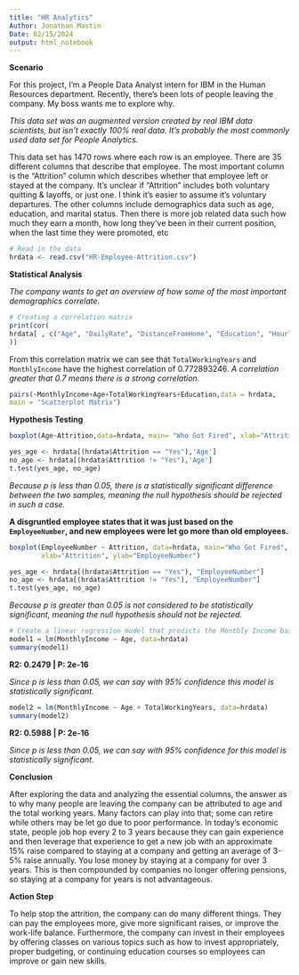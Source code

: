 ```yaml
---
title: "HR Analytics"
Author: Jonathan Mastin
Date: 02/15/2024
output: html_notebook
---
```


**Scenario**

For this project, I'm a People Data Analyst intern for IBM in the Human Resources department. Recently, there's been lots of people leaving the company. My boss wants me to explore why.

*This data set was an augmented version created by real IBM data scientists, but isn't exactly 100% real data. It's probably the most commonly used data set for People Analytics.* 

This data set has 1470 rows where each row is an employee. There are 35 different columns that describe that employee. The most important column is the "Attrition" column which describes whether that employee left or stayed at the company. It's unclear if "Attrition" includes both voluntary quitting & layoffs, or just one. I think it's easier to assume it's voluntary departures. The other columns include demographics data such as age, education, and marital status. Then there is more job related data such how much they earn a month, how long they've been in their current position, when the last time they were promoted, etc


```r
# Read in the data
hrdata <- read.csv("HR-Employee-Attrition.csv")
```

**Statistical Analysis**

*The company wants to get an overview of how some of the most important demographics correlate.*
```r
# Creating a correlation matrix
print(cor(
hrdata[ , c("Age", "DailyRate", "DistanceFromHome", "Education", "HourlyRate", "MonthlyIncome", "MonthlyRate", "NumCompaniesWorked", "TotalWorkingYears", "TrainingTimesLastYear")]
))
```
From this correlation matrix we can see that `TotalWorkingYears` and `MonthlyIncome` have the highest correlation of 0.772893246. 
*A correlation greater that 0.7 means there is a strong correlation.*

```r
pairs(~MonthlyIncome+Age+TotalWorkingYears+Education,data = hrdata,
main = "Scatterplot Matrix")
```
**Hypothesis Testing**
```r
boxplot(Age~Attrition,data=hrdata, main= "Who Got Fired", xlab="Attrition", ylab="Age")
```

```r
yes_age <- hrdata[(hrdata$Attrition == "Yes"),'Age']
no_age <- hrdata[(hrdata$Attrition != "Yes"),'Age']
t.test(yes_age, no_age)
```
*Because p is less than 0.05, there is a statistically significant difference between the two samples, meaning the null hypothesis should be rejected in such a case.*

**A disgruntled employee states that it was just based on the `EmployeeNumber`, and new employees were let go more than old employees.**
```r
boxplot(EmployeeNumber ~ Attrition, data=hrdata, main="Who Got Fired",
        xlab="Attrition", ylab="EmployeeNumber")
```

```r
yes_age <- hrdata[(hrdata$Attrition == "Yes"), "EmployeeNumber"]
no_age <- hrdata[(hrdata$Attrition != "Yes"), "EmployeeNumber"]
t.test(yes_age, no_age)
```
*Because p is greater than 0.05 is not considered to be statistically significant, meaning the null hypothesis should not be rejected.*


```r
# Create a linear regression model that predicts the Monthly Income based on Age
model1 = lm(MonthlyIncome ~ Age, data=hrdata)
summary(model1)
```
**R2: 0.2479 | P: 2e-16**

*Since p is less than 0.05, we can say with 95% confidence this model is statistically significant.*
  


```r
model2 = lm(MonthlyIncome ~ Age + TotalWorkingYears, data=hrdata)
summary(model2)
```
**R2: 0.5988 | P: 2e-16**

*Since p is less than 0.05, we can say with 95% confidence for this model is statistically significant.* 


**Conclusion**

After exploring the data and analyzing the essential columns, the answer as to why many people are leaving the company can be attributed to age and the total working years. Many factors can play into that; some can retire while others may be let go due to poor performance. In today's economic state, people job hop every 2 to 3 years because they can gain experience and then leverage that experience to get a new job with an approximate 15% raise compared to staying at a company and getting an average of 3-5% raise annually. You lose money by staying at a company for over 3 years. This is then compounded by companies no longer offering pensions, so staying at a company for years is not advantageous. 

**Action Step**

To help stop the attrition, the company can do many different things. They can pay the employees more, give more significant raises, or improve the work-life balance. Furthermore, the company can invest in their employees by offering classes on various topics such as how to invest appropriately, proper budgeting, or continuing education courses so employees can improve or gain new skills.